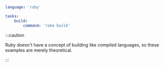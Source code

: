 ```yaml title="<project>/moon.yml" {4,5}
language: 'ruby'

tasks:
	build:
		command: 'rake build'
```

:::caution

Ruby doesn't have a concept of building like compiled languages, so these examples are merely
theoretical.

:::
